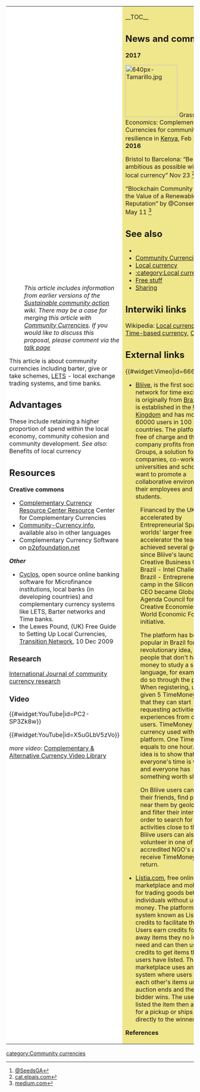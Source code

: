 {| cellpadding="8" cellspacing="0"
|- valign="top" 
| style="background:white" width="52%"|
{{Photowantedsca}}
:''This article includes information from earlier versions of the [[Sustainable community action]] wiki. There may be a case for merging this article with [[Community Currencies]]. If you would like to discuss this proposal, please comment via the [[Talk:Community_currencies,_sustainable_community_action&action=edit&redlink=1|talk page]]''


This article is about community currencies including barter, give or take schemes, [[LETS]] - local exchange trading systems, and time banks.

== Advantages ==

These include retaining a higher proportion of spend within the local economy, community cohesion and community development. ''See also:'' Benefits of local currency {{W|Local currency#Benefits}}

== Resources ==

'''Creative commons'''

* [http://complementarycurrency.org/ Complementary Currency Resource Center Resource] Center for Complementary Currencies
* [http://community-currency.info/en/ Community-Currency.info], available also in other languages
* Complementary Currency Software on [http://p2pfoundation.net/Complementary_Currency_Software p2pfoundation.net]

'''''Other'''''

* [http://www.cyclos.org/ Cyclos],  open source online banking software for Microfinance institutions, local banks (in developing countries) and complementary currency systems like LETS, Barter networks and Time banks.
*the Lewes Pound, (UK) Free Guide to Setting Up Local Currencies, [http://transitionculture.org/2009/12/10/your-free-guide-to-setting-up-local-currencies/ Transition Network], 10 Dec 2009

=== Research ===

[http://ijccr.net/ International Journal of community currency research]

=== Video ===

{{#widget:YouTube|id=PC2-SP3Zk8w}}

{{#widget:YouTube|id=X5uGLbV5zVo}}

''more video'': [http://complementarycurrency.org/video-library/ Complementary & Alternative Currency Video Library]

| style="background:khaki" |

__TOC__

== News and comment ==

'''2017'''

[[File:640px-Tamarillo.jpg|140px|left]]
Grassroots Economics: Complementary Currencies for community resilience in [[Kenya]], Feb 22 <ref>[https://goodanthropocenes.net/2017/02/22/grassroots-economics-complementary-currencies-for-community-resilience-in-kenya/ @SeedsGA]</ref><br clear=left>

'''2016'''

Bristol to Barcelona: “Be as ambitious as possible with new local currency” Nov 23 <ref>[http://cat.elpais.com/cat/2016/11/22/internacional/1479854618_869834.html cat.elpais.com]</ref>

“Blockchain Community Solar: the Value of a Renewable Energy Reputation” by @ConsenSysLLC, May 11 <ref>[https://medium.com/@ConsenSys/blockchain-community-solar-the-value-of-a-renewable-energy-reputation-ca9aed24cf9#.a4sq2s6tq medium.com]</ref>

== See also ==
*{{localtopic}}
*[[Community Currencies]]
*[[Local currency]]
*[[:category:Local currency]]
*[[Free stuff]]
*[[Sharing]]

== Interwiki links ==
Wikipedia: [[wikipedia:Local currency|Local currency]], [[wikipedia:Time-based currency|Time-based currency]], [[wikipedia:Cyclos|Cyclos]]

== External links ==

{{#widget:Vimeo|id=66603309}}

*[http://bliive.com/ Bliive], is the first social network for time exchange. It is originally from [[Brazil]], today is established in the [[United Kingdom]] and has more than 60000 users in 100 countries. The platform is free of charge and the company profits from Bliive Groups, a solution for companies, co-workings, universities and schools that want to promote a collaborative environment to their employees and students.

:Financed by the UKTI  and accelerated by Entrepreneurial Spark, the worlds' larger free business accelerator the team has achieved several goals since Bliive's launch: - Creative Business Cup Brazil - Intel Challenge Brazil - Entrepreneurship camp in the Silicon Valley - CEO became Global Agenda Council for Creative Economies, a World Economic Forum initiative. 

:The platform has become popular in Brazil for its revolutionary idea, allowing people that don't have money to study a second language, for example, to do so through the platform. When registering, users are given 5 TimeMoneys so that they can start requesting activities and experiences from other users. TimeMoney is the currency used within the platform. One TimeMoney equals to one hour. Their idea is to show that everyone's time is valuable and everyone has something worth sharing.

:On Bliive users can add their friends, find people near them by geolocation and filter their interests in order to search for new activities close to them. Bliive users can also volunteer in one of the accredited NGO's and receive TimeMoneys in return.

*[https://www.listia.com/ Listia.com], free online marketplace and mobile app for trading goods between individuals without using money. The platform has a system known as Listia credits to facilitate the trades. Users earn credits for giving away items they no longer need and can then use credits to get items that other users have listed. The marketplace uses an auction system where users bid on each other's items until the auction ends and the highest bidder wins. The user who listed the item then arranges for a pickup or ships the item directly to the winner. {{W|Listia}}


'''References'''
{{Attrib sca ref|Complementary currencies}}
<references/>
|}


{{scaendmenu}}
[[category:Community currencies]]